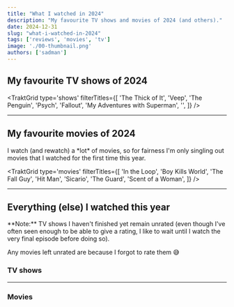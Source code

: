 ```yaml
---
title: "What I watched in 2024"
description: "My favourite TV shows and movies of 2024 (and others)."
date: 2024-12-31
slug: "what-i-watched-in-2024"
tags: ['reviews', 'movies', 'tv']
image: './00-thumbnail.png'
authors: ['sadman']
---
```



## My favourite TV shows of 2024

<TraktGrid
  type='shows'
  filterTitles={[
    'The Thick of It',
    'Veep',
    'The Penguin',
    'Psych',
    'Fallout',
    'My Adventures with Superman',
    '',
  ]}
/>

<hr/>

## My favourite movies of 2024

<Callout type="info" classes="border-grey-950/100 bg-grey-100 dark:border-grey-100/100 dark:bg-grey-950">
  I watch (and rewatch) a *lot* of movies, so for fairness I'm only singling out movies that I watched for the first time this year.
</Callout>

<TraktGrid
  type='movies'
  filterTitles={[
    'In the Loop',
    'Boy Kills World',
    'The Fall Guy',
    'Hit Man',
    'Sicario',
    'The Guard',
    'Scent of a Woman',
  ]}
/>

<hr/>

## Everything (else) I watched this year

<Callout type="info" classes="border-grey-950/100 bg-grey-100 dark:border-grey-100/100 dark:bg-grey-950">
  **Note:** TV shows I haven't finished yet remain unrated (even though I've often seen enough to be able to give a rating, I like to wait until I watch the very final episode before doing so).
  
  Any movies left unrated are because I forgot to rate them 😅
</Callout>

### TV shows

<TraktGrid
  filterYear={2024}
  type='shows'
/>

<hr/>

### Movies

<TraktGrid
  filterYear={2024}
  type='movies'
/>